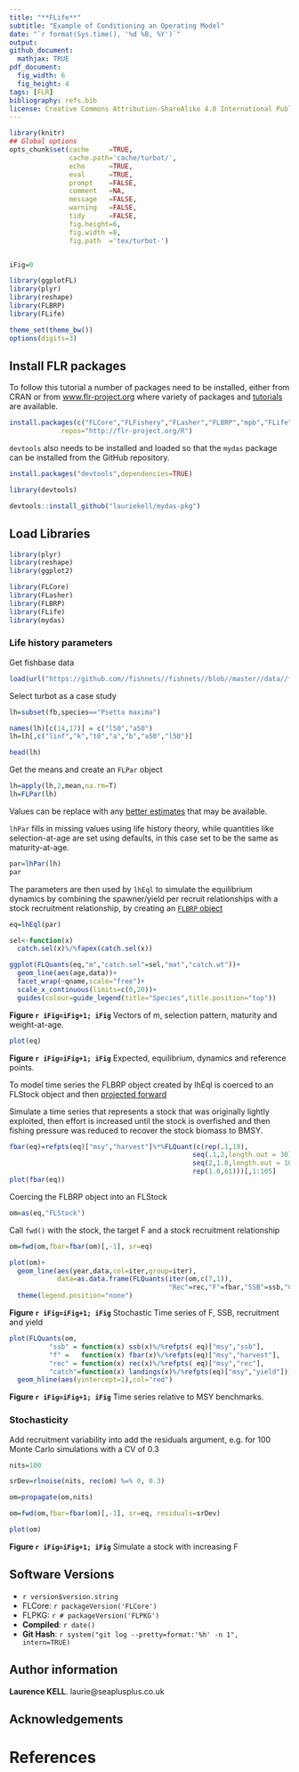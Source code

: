 ```yaml
---
title: "**FLife**"
subtitle: "Example of Conditioning an Operating Model"
date: "`r format(Sys.time(), '%d %B, %Y')`"
output:
github_document:
  mathjax: TRUE
pdf_document:
  fig_width: 6 
  fig_height: 4 
tags: [FLR]
bibliography: refs.bib
license: Creative Commons Attribution-ShareAlike 4.0 International Public License
---
```


```r
library(knitr)
## Global options
opts_chunk$set(cache     =TRUE,
               cache.path='cache/turbot/',
               echo      =TRUE,
               eval      =TRUE,
               prompt    =FALSE,
               comment   =NA,
               message   =FALSE,
               warning   =FALSE,
               tidy      =FALSE,
               fig.height=6,
               fig.width =8,
               fig.path  ='tex/turbot-')


iFig=0
```


```r
library(ggplotFL)
library(plyr)
library(reshape)
library(FLBRP)
library(FLife)
```

```r
theme_set(theme_bw())
options(digits=3)
```

## Install FLR packages

To follow this tutorial a number of packages need to be installed, either from CRAN or from [www.flr-project.org](http://www.flr-project.org) where variety of packages and [tutorials](https://www.flr-project.org/doc/) are available.

```r
install.packages(c("FLCore","FLFishery","FLasher","FLBRP","mpb","FLife"), 
             repos="http://flr-project.org/R")
```

`devtools` also needs to be installed and loaded so that the `mydas` package can be installed from the GitHub repository.

```r
install.packages("devtools",dependencies=TRUE)
```

```r
library(devtools)

devtools::install_github("lauriekell/mydas-pkg")
```

## Load Libraries
```r
library(plyr)
library(reshape)
library(ggplot2)
```

```r
library(FLCore)
library(FLasher)
library(FLBRP)
library(FLife)
library(mydas)
```


### Life history parameters
Get fishbase data
```r
load(url("https://github.com//fishnets//fishnets//blob//master//data//fishbase-web//fishbase-web.RData?raw=True"))
```

Select turbot as a case study
```r
lh=subset(fb,species=="Psetta maxima")

names(lh)[c(14,17)] = c("l50","a50")
lh=lh[,c("linf","k","t0","a","b","a50","l50")]

head(lh)
```

Get the means and create an `FLPar` object
```r
lh=apply(lh,2,mean,na.rm=T)
lh=FLPar(lh)
```

Values can be replace with any [better estimates](https://www.researchgate.net/publication/236650425_Ecological_and_economic_trade-offs_in_the_management_of_mixed_fisheries_A_case_study_of_spawning_closures_in_flatfish_fisheries) that may be available.

`lhPar` fills in missing values using life history theory, while quantities like selection-at-age are set using defaults, in this case set to be the same as maturity-at-age.  


```r
par=lhPar(lh)
par
```

The parameters are then used by `lhEql` to simulate the equilibrium dynamics by combining the spawner/yield per recruit relationships with a stock recruitment relationship, by creating an [`FLBRP` object](https://www.flr-project.org/doc/Reference_points_for_fisheries_management_with_FLBRP.html)


```r
eq=lhEql(par)
```

```r
sel<-function(x) 
  catch.sel(x)%/%fapex(catch.sel(x))

ggplot(FLQuants(eq,"m","catch.sel"=sel,"mat","catch.wt"))+
  geom_line(aes(age,data))+
  facet_wrap(~qname,scale="free")+
  scale_x_continuous(limits=c(0,20))+ 
  guides(colour=guide_legend(title="Species",title.position="top"))
```

**Figure `r iFig=iFig+1; iFig`** Vectors of m, selection pattern, maturity and weight-at-age.

```r
plot(eq)
```

**Figure `r iFig=iFig+1; iFig`** Expected, equilibrium, dynamics and reference points.

To model time series the FLBRP object created by lhEql is coerced to an FLStock object and then [projected forward](https://www.flr-project.org/doc/Forecasting_on_the_Medium_Term_for_advice_using_FLasher.html)

Simulate a time series that represents a stock that was originally lightly exploited, then effort is increased until the stock is overfished and then fishing pressure was reduced to recover the stock biomass to BMSY.

```r
fbar(eq)=refpts(eq)["msy","harvest"]%*%FLQuant(c(rep(.1,19),
                                              seq(.1,2,length.out = 30)[-30],
                                              seq(2,1.0,length.out = 10),
                                              rep(1.0,61)))[,1:105]
plot(fbar(eq))
```
Coercing the FLBRP object into an FLStock

```r
om=as(eq,"FLStock")
```

Call `fwd()` with the stock, the target F and a stock recruitment relationship

```r
om=fwd(om,fbar=fbar(om)[,-1], sr=eq)
```


```r
plot(om)+
  geom_line(aes(year,data,col=iter,group=iter),
            data=as.data.frame(FLQuants(iter(om,c(7,1)),
                                        "Rec"=rec,"F"=fbar,"SSB"=ssb,"Catch"=catch),drop=TRUE))+
  theme(legend.position="none")
```

**Figure `r iFig=iFig+1; iFig`** Stochastic Time series of F, SSB, recruitment and yield

```r
plot(FLQuants(om,   
          "ssb" = function(x) ssb(x)%/%refpts( eq)["msy","ssb"], 
          "f" =   function(x) fbar(x)%/%refpts(eq)["msy","harvest"], 
          "rec" = function(x) rec(x)%/%refpts( eq)["msy","rec"], 
          "catch"=function(x) landings(x)%/%refpts(eq)["msy","yield"])) + 
  geom_hline(aes(yintercept=1),col="red") 
```

**Figure `r iFig=iFig+1; iFig`** Time series relative to MSY benchmarks.

### Stochasticity 
Add recruitment variability into add the residuals argument, e.g. for 100 Monte Carlo simulations with a CV of 0.3  

```r
nits=100

srDev=rlnoise(nits, rec(om) %=% 0, 0.3)

om=propagate(om,nits)

om=fwd(om,fbar=fbar(om)[,-1], sr=eq, residuals=srDev)
```

```r
plot(om)
```


**Figure `r iFig=iFig+1; iFig`** Simulate a stock with increasing F

## Software Versions

* `r version$version.string`
* FLCore: `r packageVersion('FLCore')`
* FLPKG: `r # packageVersion('FLPKG')`
* **Compiled**: `r date()`
* **Git Hash**: `r system("git log --pretty=format:'%h' -n 1", intern=TRUE)`

## Author information

**Laurence KELL**. laurie@seaplusplus.co.uk

## Acknowledgements


# References {#References}


